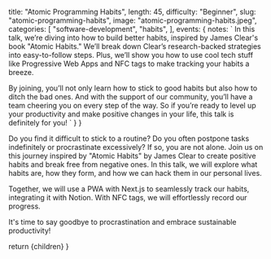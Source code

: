
  title: "Atomic Programming Habits",
  length: 45,
  difficulty: "Beginner",
  slug: "atomic-programming-habits",
  image: "atomic-programming-habits.jpeg",
  categories: [
    "software-development",
    "habits",
  ],
  events: {
    notes: `
In this talk, we’re diving into how to build better habits, inspired by James Clear's book "Atomic Habits." We’ll break down Clear’s research-backed strategies into easy-to-follow steps. Plus, we’ll show you how to use cool tech stuff like Progressive Web Apps and NFC tags to make tracking your habits a breeze.

By joining, you’ll not only learn how to stick to good habits but also how to ditch the bad ones. And with the support of our community, you’ll have a team cheering you on every step of the way. So if you’re ready to level up your productivity and make positive changes in your life, this talk is definitely for you!
`
}
}

Do you find it difficult to stick to a routine? Do you often postpone tasks indefinitely or procrastinate excessively? If so, you are not alone. Join us on this journey inspired by "Atomic Habits" by James Clear to create positive habits and break free from negative ones. In this talk, we will explore what habits are, how they form, and how we can hack them in our personal lives.

Together, we will use a PWA with Next.js to seamlessly track our habits, integrating it with Notion. With NFC tags, we will effortlessly record our progress.

It's time to say goodbye to procrastination and embrace sustainable productivity!

  return <MdxLayout slug="atomic-programming-habits">{children}</MdxLayout>
}
